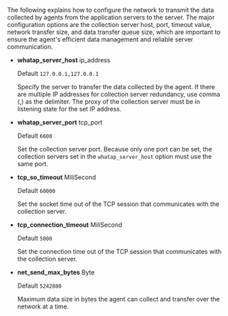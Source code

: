 The following explains how to configure the network to transmit the data collected by agents from the application servers to the server. The major configuration options are the collection server host, port, timeout value, network transfer size, and data transfer queue size, which are important to ensure the agent's efficient data management and reliable server communication.

- **whatap_server_host** <span class='type'>ip_address</span>

  Default `127.0.0.1,127.0.0.1`

  Specify the server to transfer the data collected by the agent. If there are multiple IP addresses for collection server redundancy, use comma (,) as the delimiter. The proxy of the collection server must be in listening state for the set IP address.

- **whatap_server_port** <span class='type'>tcp_port</span>

  Default `6600`

  Set the collection server port. Because only one port can be set, the collection servers set in the `whatap_server_host` option must use the same port.

- **tcp_so_timeout** <span class='type'>MiliSecond</span>

  Default `60000`

  Set the socket time out of the TCP session that communicates with the collection server.

- **tcp_connection_timeout** <span class='type'>MiliSecond</span>

  Default `5000`

  Set the connection time out of the TCP session that communicates with the collection server.

- **net_send_max_bytes** <span class='type'>Byte</span>

  Default `5242880`

  Maximum data size in bytes the agent can collect and transfer over the network at a time.
